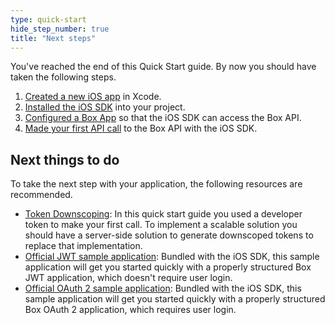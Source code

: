 ```yaml
---
type: quick-start
hide_step_number: true
title: "Next steps"
---
```

You've reached the end of this Quick Start guide. By now you should have taken
the following steps.

1. [Created a new iOS app](g://mobile/ios/quick-start/create-ios-app) in Xcode.
2. [Installed the iOS SDK](g://mobile/ios/quick-start/install-ios-sdk) into your project.
3. [Configured a Box App](g://mobile/ios/quick-start/configure-box-app) so that the iOS SDK can access the Box API.
4. [Made your first API call](g://mobile/ios/quick-start/make-api-call) to the Box API with the iOS SDK.

## Next things to do

To take the next step with your application, the following resources are
recommended.

* [Token Downscoping](g://authentication/tokens/downscope): In this quick start guide you used a developer token to make your first call. To implement a scalable solution you should have a server-side solution to generate downscoped tokens to replace that implementation.
* [Official JWT sample application][sample-jwt]: Bundled with the iOS SDK, this sample application will get you started quickly with a properly structured Box JWT application, which doesn't require user login.
* [Official OAuth 2 sample application][sample-oauth]: Bundled with the iOS SDK, this sample application will get you started quickly with a properly structured Box OAuth 2 application, which requires user login.

[sample-jwt]: https://github.com/box/box-ios-sdk/tree/master/SampleApps/JWTSampleApp
[sample-oauth]: https://github.com/box/box-ios-sdk/tree/master/SampleApps/OAuth2SampleApp